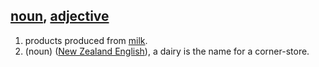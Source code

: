 ==[[noun]], [[adjective]]==
# products produced from [[milk]].
# (noun) ([[New Zealand English]]), a dairy is the name for a corner-store.